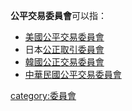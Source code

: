 '''公平交易委員會'''可以指：
*[[美國公平交易委員會|美國公平交易委員會]]
*日本[[公正取引委員會|公正取引委員會]]
*[[韓國公正交易委員會|韓國公正交易委員會]]
*[[中華民國公平交易委員會|中華民國公平交易委員會]]
{{Disambiguation|G公|cat=七字組織機構消歧義}}
[[category:委員會|category:委員會]]